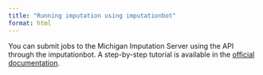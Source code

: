 ```yaml
---
title: "Running imputation using imputationbot"
format: html
---
```


You can submit jobs to the Michigan Imputation Server using the API through the imputationbot. A step-by-step tutorial is available in the [official documentation](https://genepi.github.io/michigan-imputationserver/tutorials/imputationbot/).